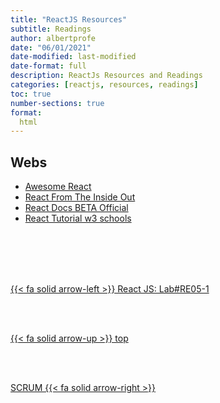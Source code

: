 ```yaml
---
title: "ReactJS Resources"
subtitle: Readings
author: albertprofe
date: "06/01/2021"
date-modified: last-modified
date-format: full
description: ReactJs Resources and Readings
categories: [reactjs, resources, readings]
toc: true
number-sections: true
format:
  html
---
```


## Webs


- [Awesome React](https://github.com/enaqx/awesome-react){.external}
- [React From The Inside Out](https://developmentarc.gitbooks.io/react-indepth/content/react_basics/introduction.html){.external}
- [React Docs BETA Official](https://beta.reactjs.org/){.external}
- [React Tutorial w3 schools](https://www.w3schools.com/react/default.asp){.external}

<!--- navLinks -->
<br><br>
<div class=row>
<br>
<div class='column left previous'>
<br>
[{{< fa solid arrow-left >}} React JS: Lab#RE05-1](/reactjs/rjslab5.qmd)
<br>
</div>
<br>
<div class='column center'>
<br>
[{{< fa solid arrow-up >}} top](#top)
<br>
</div>
<br>
<div class='column right next'>
<br>
[SCRUM  {{< fa solid arrow-right >}}](/scrum/scrum.qmd)
<br>
</div>
<br>
</div>
